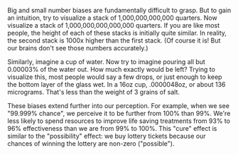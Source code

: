 Big and small number biases are fundamentally difficult to grasp.
But to gain an intuition, try to visualize a stack of 1,000,000,000,000
quarters. Now visualize a stack of 1,000,000,000,000,000 quarters.
If you are like most people, the height of each of these stacks is
initially quite similar. In reality, the second stack is 1000x higher
than the first stack. (Of course it is! But our brains don't see those
numbers accurately.)

Similarly, imagine a cup of water. Now try to imagine pouring all but
0.00003% of the water out. How much exactly would be left? Trying to visualize
this, most people would say a few drops, or just enough to keep the bottom layer
of the glass wet. In a 16oz cup, .0000048oz, or about 136 micrograms.
That's less than the weight of 3 grains of salt.

These biases extend further into our perception. For example, when we
see "99.999% chance", we perceive it to be further from 100% than 99%.
We're less likely to spend resources to improve life saving treatments
from 93% to 96% effectiveness than we are from 99% to 100%. This "cure"
effect is similar to the "possibility" effect: we buy lottery tickets
because our chances of winning the lottery are non-zero ("possible").
